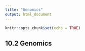 ```yaml
---
title: "Genomics"
output: html_document
---
```


```r
knitr::opts_chunk$set(echo = TRUE)
```

## 10.2 Genomics